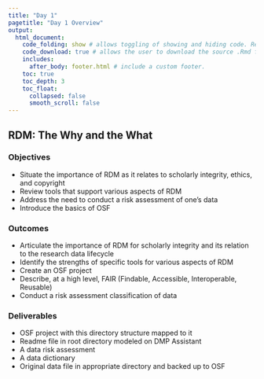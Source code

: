 ```yaml
---
title: "Day 1"
pagetitle: "Day 1 Overview"
output:
  html_document:
    code_folding: show # allows toggling of showing and hiding code. Remove if not using code.
    code_download: true # allows the user to download the source .Rmd file. Remove if not using code.
    includes:
      after_body: footer.html # include a custom footer.
    toc: true
    toc_depth: 3
    toc_float:
      collapsed: false
      smooth_scroll: false
---
```


## RDM: The Why and the What

### Objectives

* Situate the importance of RDM as it relates to scholarly integrity, ethics, and copyright
* Review tools that support various aspects of RDM
* Address the need to conduct a risk assessment of one's data
* Introduce the basics of  OSF

### Outcomes

* Articulate the importance of RDM for scholarly integrity and its relation to the research data lifecycle
* Identify the strengths of specific tools for various aspects of RDM
* Create an OSF project
* Describe, at a high level, FAIR (Findable, Accessible, Interoperable, Reusable)
* Conduct a risk assessment classification of data

### Deliverables

* OSF project with this directory structure mapped to it
* Readme file in root directory modeled on DMP Assistant
* A data risk assessment
* A data dictionary 
* Original data file in appropriate directory and backed up to OSF
